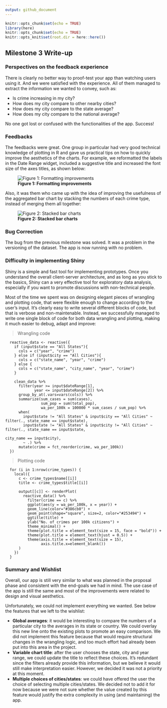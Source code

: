 ```yaml
---
output: github_document
---
```


```r
knitr::opts_chunk$set(echo = TRUE)
library(here)
knitr::opts_chunk$set(echo = TRUE)
knitr::opts_knit$set(root.dir = here::here())
```


## Milestone 3 Write-up

### Perspectives on the feedback experience

There is clearly no better way to proof-test your app than watching users using it. And we were satisfied with the experience. All of them managed to extract the information we wanted to convey, such as:

- Is crime increasing in my city?
- How does my city compare to other nearby cities?
- How does my city compare to the state average?
- How does my city compare to the national average?

No one got lost or confused with the functionalities of the app. Success!

### Feedbacks

The feedbacks were great. One group in particular had very good technical knowledge of plotting in R and gave us practical tips on how to quickly improve the aesthetics of the charts. For example, we reformatted the labels in the Date Range widget, included a suggestive title and increased the font size of the axes titles, as shown below:

![**Figure 1: Formatting improvements**](../img/img6.jpg)

Also, it was them who came up with the idea of improving the usefulness of the aggregated bar chart by stacking the numbers of each crime type, instead of merging them all together:

![**Figure 2: Stacked bar charts**](../img/img7.jpg)

### Bug Correction

The bug from the previous milestone was solved. It was a problem in the versioning of the dataset. The app is now running with no problem.

### Difficulty in implementing Shiny

Shiny is a simple and fast tool for implementing prototypes. Once you understand the overall client-server architecture, and as long as you stick to the basics, Shiny can a very effective tool for exploratory data analysis, especially if you want to promote discussions with non-technical people.

Most of the time we spent was on designing elegant pieces of wrangling and plotting code, that were flexible enough to change according to the user's input. It's clearly easy to write several different blocks of code, but that is verbose and non-maintenable. Instead, we successfully managed to write one single block of code for both data wrangling and plotting, making it much easier to debug, adapt and improve:

> Wrangling code

```
  reactive_data <- reactive({
    if (input$state == "All States"){
      cols = c("year", "crime")
    } else if (input$city == "All Cities"){
      cols = c("state_name", "year", "crime")
    } else {
      cols = c("state_name", "city_name", "year", "crime")
    }
    
    clean_data %>%
      filter(year >= input$dateRange[1],
             year <= input$dateRange[2]) %>%
      group_by_at(.vars=vars(cols)) %>% 
      summarize(sum_cases = sum(cases),
                sum_pop = sum(total_pop),
                wa_per_100k = 100000 * sum_cases / sum_pop) %>% 
      when(
        input$state != "All States" & input$city == "All Cities" ~ filter(., state_name == input$state),
        input$state != "All States" & input$city != "All Cities" ~ filter(., state_name == input$state,
                                                                          city_name == input$city),
        ~ .) %>% 
      mutate(crime = fct_reorder(crime, wa_per_100k))
  })
```
> Plotting code

```
  for (i in 1:nrow(crime_types)) {
    local({
      c <- crime_types$name[[i]]
      title <- crime_types$title[[i]]
      
      output[[c]] <- renderPlot(
        reactive_data() %>%
          filter(crime == c) %>% 
          ggplot(aes(y = wa_per_100k, x = year)) +
          geom_line(color="#386cb0") +
          geom_point(shape="square", size=2, color="#253494") +
          ggtitle(title) +
          ylab("No. of crimes per 100k citizens") +
          theme_minimal() +
          theme(plot.title = element_text(size = 15, face = "bold")) +
          theme(plot.title = element_text(hjust = 0.5)) + 
          theme(axis.title = element_text(size = 15),
                axis.title.x=element_blank()) 
      )
    })
  }
```
  
### Summary and Wishlist

Overall, our app is still very similar to what was planned in the proposal phase and consistent with the end-goals we had in mind. The use case of the app is still the same and most of the improvements were related to design and visual aesthetics.

Unfortunately, we could not implement everything we wanted. See below the features that we left to the wishlist:

- **Global averages**: it would be interesting to compare the numbers of a particular city to the averages in its state or country. We could overlay this new line onto the existing plots to promote an easy comparison. We did not implement this feature because that would require structural changes in the wrangling logic, and too much effort had already been put into this area in the project.
- **Variable chart title**: after the user chooses the state, city and year range, we could update the title to reflect these choices. It's redundant since the filters already provide this information, but we believe it would still make interpretation easier. However, we decided it was not a priority at this moment.
- **Multiple choices of cities/states**: we could have offered the user the choice of selecting multiple cities/states. We decided not to add it for now because we were not sure whether the value created by this feature would justify the extra complexity in using (and maintaining) the app.


